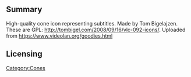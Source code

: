 == Summary ==
High-quality cone icon representing subtitles. Made by Tom Bigelajzen. These are GPL: http://tombigel.com/2008/09/16/vlc-092-icons/. Uploaded from https://www.videolan.org/goodies.html [[Category:Cones]]
== Licensing ==
{{GPL}}